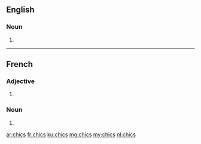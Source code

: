 {{also|Chics}}
==English==

===Noun===
{{head|en|noun plural form}}

# {{plural of|chic|lang=en}}

----

==French==

===Adjective===
{{fr-adj-form}}

# {{plural of|chic|lang=fr}}

===Noun===
{{head|fr|noun plural form|g=m}}

# {{plural of|chic|lang=fr}}

[[ar:chics]]
[[fr:chics]]
[[ku:chics]]
[[mg:chics]]
[[my:chics]]
[[nl:chics]]